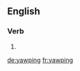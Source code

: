 
==English==

===Verb===
{{head|en}}

# {{present participle of|yawp|lang=en}}

[[de:yawping]]
[[fr:yawping]]